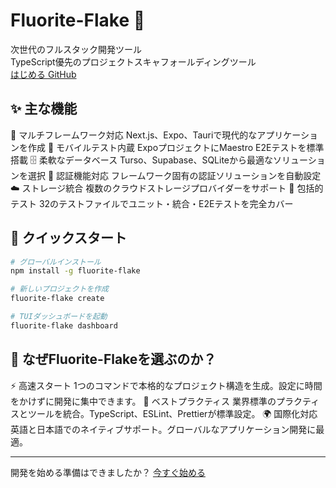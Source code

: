 
<div className="text-center py-16 pb-8">

# Fluorite-Flake 🚀

<Bleed>
  <div className="flex justify-center items-center my-8">
    <LogoImage />
  </div>
</Bleed>


<div className="text-xl text-gray-700 dark:text-gray-200 my-4 mb-12 leading-relaxed">
次世代のフルスタック開発ツール<br />
TypeScript優先のプロジェクトスキャフォールディングツール
</div>

<div className="flex gap-4 justify-center flex-wrap my-8">
  <a href="/fluorite-flake/ja-JP/get-started" className="inline-block px-6 py-3 bg-blue-600 text-white rounded-lg no-underline font-bold whitespace-nowrap hover:bg-blue-700 transition-colors">
    はじめる
  </a>
  <a href="https://github.com/kotsutsumi/fluorite-flake" className="inline-block px-6 py-3 border border-blue-600 text-blue-600 rounded-lg no-underline font-bold whitespace-nowrap hover:bg-blue-50 transition-colors">
    GitHub
  </a>
</div>

</div>

## ✨ 主な機能

<div className="grid grid-cols-[repeat(auto-fit,minmax(250px,1fr))] gap-6 my-8">
  <Card className="bg-gray-50 dark:bg-gray-800 border-gray-200 dark:border-gray-700">
    <CardHeader className="space-y-4">
      <CardTitle className="text-blue-600 dark:text-blue-400">🎯 マルチフレームワーク対応</CardTitle>
      <CardDescription className="text-sm text-gray-700 dark:text-gray-200">
        Next.js、Expo、Tauriで現代的なアプリケーションを作成
      </CardDescription>
    </CardHeader>
  </Card>

  <Card className="bg-gray-50 dark:bg-gray-800 border-gray-200 dark:border-gray-700">
    <CardHeader className="space-y-4">
      <CardTitle className="text-blue-600 dark:text-blue-400">📱 モバイルテスト内蔵</CardTitle>
      <CardDescription className="text-sm text-gray-700 dark:text-gray-200">
        ExpoプロジェクトにMaestro E2Eテストを標準搭載
      </CardDescription>
    </CardHeader>
  </Card>

  <Card className="bg-gray-50 dark:bg-gray-800 border-gray-200 dark:border-gray-700">
    <CardHeader className="space-y-4">
      <CardTitle className="text-blue-600 dark:text-blue-400">🗄️ 柔軟なデータベース</CardTitle>
      <CardDescription className="text-sm text-gray-700 dark:text-gray-200">
        Turso、Supabase、SQLiteから最適なソリューションを選択
      </CardDescription>
    </CardHeader>
  </Card>

  <Card className="bg-gray-50 dark:bg-gray-800 border-gray-200 dark:border-gray-700">
    <CardHeader className="space-y-4">
      <CardTitle className="text-blue-600 dark:text-blue-400">🔐 認証機能対応</CardTitle>
      <CardDescription className="text-sm text-gray-700 dark:text-gray-200">
        フレームワーク固有の認証ソリューションを自動設定
      </CardDescription>
    </CardHeader>
  </Card>

  <Card className="bg-gray-50 dark:bg-gray-800 border-gray-200 dark:border-gray-700">
    <CardHeader className="space-y-4">
      <CardTitle className="text-blue-600 dark:text-blue-400">☁️ ストレージ統合</CardTitle>
      <CardDescription className="text-sm text-gray-700 dark:text-gray-200">
        複数のクラウドストレージプロバイダーをサポート
      </CardDescription>
    </CardHeader>
  </Card>

  <Card className="bg-gray-50 dark:bg-gray-800 border-gray-200 dark:border-gray-700">
    <CardHeader className="space-y-4">
      <CardTitle className="text-blue-600 dark:text-blue-400">🧪 包括的テスト</CardTitle>
      <CardDescription className="text-sm text-gray-700 dark:text-gray-200">
        32のテストファイルでユニット・統合・E2Eテストを完全カバー
      </CardDescription>
    </CardHeader>
  </Card>
</div>

## 🚀 クイックスタート

```bash
# グローバルインストール
npm install -g fluorite-flake

# 新しいプロジェクトを作成
fluorite-flake create

# TUIダッシュボードを起動
fluorite-flake dashboard
```

## 🌟 なぜFluorite-Flakeを選ぶのか？

<div className="grid grid-cols-[repeat(auto-fit,minmax(300px,1fr))] gap-8 my-8">
  <Card className="border-gray-200 dark:border-gray-700">
    <CardHeader className="space-y-4">
      <CardTitle className="text-blue-600 dark:text-blue-400">⚡ 高速スタート</CardTitle>
      <CardDescription className="text-gray-700 dark:text-gray-200">
        1つのコマンドで本格的なプロジェクト構造を生成。設定に時間をかけずに開発に集中できます。
      </CardDescription>
    </CardHeader>
  </Card>

  <Card className="border-gray-200 dark:border-gray-700">
    <CardHeader className="space-y-4">
      <CardTitle className="text-blue-600 dark:text-blue-400">🎯 ベストプラクティス</CardTitle>
      <CardDescription className="text-gray-700 dark:text-gray-200">
        業界標準のプラクティスとツールを統合。TypeScript、ESLint、Prettierが標準設定。
      </CardDescription>
    </CardHeader>
  </Card>

  <Card className="border-gray-200 dark:border-gray-700">
    <CardHeader className="space-y-4">
      <CardTitle className="text-blue-600 dark:text-blue-400">🌍 国際化対応</CardTitle>
      <CardDescription className="text-gray-700 dark:text-gray-200">
        英語と日本語でのネイティブサポート。グローバルなアプリケーション開発に最適。
      </CardDescription>
    </CardHeader>
  </Card>
</div>

---

<div className="text-center py-8">
  <span className="text-gray-700 dark:text-gray-200 mb-4 block">
    開発を始める準備はできましたか？
  </span>
  <a href="/fluorite-flake/ja-JP/get-started" className="inline-block px-8 py-4 bg-blue-600 text-white rounded-lg no-underline font-bold text-lg whitespace-nowrap hover:bg-blue-700 transition-colors">
    今すぐ始める
  </a>
</div>
